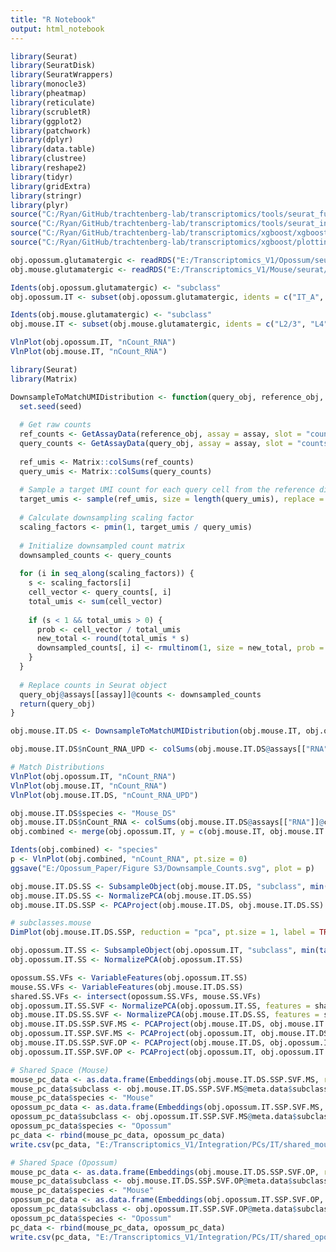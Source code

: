 ```yaml
---
title: "R Notebook"
output: html_notebook
---
```


```r

library(Seurat)
library(SeuratDisk)
library(SeuratWrappers)
library(monocle3)
library(pheatmap)
library(reticulate)
library(scrubletR)
library(ggplot2)
library(patchwork)
library(dplyr)
library(data.table)
library(clustree)
library(reshape2)
library(tidyr)
library(gridExtra)
library(stringr)
library(plyr)
source("C:/Ryan/GitHub/trachtenberg-lab/transcriptomics/tools/seurat_functions.R")
source("C:/Ryan/GitHub/trachtenberg-lab/transcriptomics/tools/seurat_integration_functions.R")
source("C:/Ryan/GitHub/trachtenberg-lab/transcriptomics/xgboost/xgboost_train.R")
source("C:/Ryan/GitHub/trachtenberg-lab/transcriptomics/xgboost/plottingFxns.R")

obj.opossum.glutamatergic <- readRDS("E:/Transcriptomics_V1/Opossum/seurat/opossum_v1_glutamatergic_processed.rds")
obj.mouse.glutamatergic <- readRDS("E:/Transcriptomics_V1/Mouse/seurat/mouse_v1_P38_glutamatergic_processed.rds")

Idents(obj.opossum.glutamatergic) <- "subclass"
obj.opossum.IT <- subset(obj.opossum.glutamatergic, idents = c("IT_A", "IT_B", "IT_C", "IT_D"))

Idents(obj.mouse.glutamatergic) <- "subclass"
obj.mouse.IT <- subset(obj.mouse.glutamatergic, idents = c("L2/3", "L4", "L5IT", "L6IT"))

```


```r

VlnPlot(obj.opossum.IT, "nCount_RNA")
VlnPlot(obj.mouse.IT, "nCount_RNA")

```


```r

library(Seurat)
library(Matrix)

DownsampleToMatchUMIDistribution <- function(query_obj, reference_obj, assay = "RNA", seed = 42) {
  set.seed(seed)
  
  # Get raw counts
  ref_counts <- GetAssayData(reference_obj, assay = assay, slot = "counts")
  query_counts <- GetAssayData(query_obj, assay = assay, slot = "counts")
  
  ref_umis <- Matrix::colSums(ref_counts)
  query_umis <- Matrix::colSums(query_counts)
  
  # Sample a target UMI count for each query cell from the reference distribution
  target_umis <- sample(ref_umis, size = length(query_umis), replace = TRUE)
  
  # Calculate downsampling scaling factor
  scaling_factors <- pmin(1, target_umis / query_umis)
  
  # Initialize downsampled count matrix
  downsampled_counts <- query_counts
  
  for (i in seq_along(scaling_factors)) {
    s <- scaling_factors[i]
    cell_vector <- query_counts[, i]
    total_umis <- sum(cell_vector)
    
    if (s < 1 && total_umis > 0) {
      prob <- cell_vector / total_umis
      new_total <- round(total_umis * s)
      downsampled_counts[, i] <- rmultinom(1, size = new_total, prob = prob)[,1]
    }
  }
  
  # Replace counts in Seurat object
  query_obj@assays[[assay]]@counts <- downsampled_counts
  return(query_obj)
}

obj.mouse.IT.DS <- DownsampleToMatchUMIDistribution(obj.mouse.IT, obj.opossum.IT)

```


```r

obj.mouse.IT.DS$nCount_RNA_UPD <- colSums(obj.mouse.IT.DS@assays[["RNA"]]@counts)

# Match Distributions
VlnPlot(obj.opossum.IT, "nCount_RNA")
VlnPlot(obj.mouse.IT, "nCount_RNA")
VlnPlot(obj.mouse.IT.DS, "nCount_RNA_UPD")

```


```r

obj.mouse.IT.DS$species <- "Mouse_DS"
obj.mouse.IT.DS$nCount_RNA <- colSums(obj.mouse.IT.DS@assays[["RNA"]]@counts)
obj.combined <- merge(obj.opossum.IT, y = c(obj.mouse.IT, obj.mouse.IT.DS))

```


```r

Idents(obj.combined) <- "species"
p <- VlnPlot(obj.combined, "nCount_RNA", pt.size = 0)
ggsave("E:/Opossum_Paper/Figure S3/Downsample_Counts.svg", plot = p)

```


```r

obj.mouse.IT.DS.SS <- SubsampleObject(obj.mouse.IT.DS, "subclass", min(table(obj.mouse.IT.DS$subclass)))
obj.mouse.IT.DS.SS <- NormalizePCA(obj.mouse.IT.DS.SS)
obj.mouse.IT.DS.SSP <- PCAProject(obj.mouse.IT.DS, obj.mouse.IT.DS.SS)

```


```r

# subclasses.mouse
DimPlot(obj.mouse.IT.DS.SSP, reduction = "pca", pt.size = 1, label = TRUE, shuffle = TRUE, raster = FALSE)

```


```r

obj.opossum.IT.SS <- SubsampleObject(obj.opossum.IT, "subclass", min(table(obj.opossum.IT$subclass)))
obj.opossum.IT.SS <- NormalizePCA(obj.opossum.IT.SS)

opossum.SS.VFs <- VariableFeatures(obj.opossum.IT.SS)
mouse.SS.VFs <- VariableFeatures(obj.mouse.IT.DS.SS)
shared.SS.VFs <- intersect(opossum.SS.VFs, mouse.SS.VFs)
obj.opossum.IT.SS.SVF <- NormalizePCA(obj.opossum.IT.SS, features = shared.SS.VFs)
obj.mouse.IT.DS.SS.SVF <- NormalizePCA(obj.mouse.IT.DS.SS, features = shared.SS.VFs)
obj.mouse.IT.DS.SSP.SVF.MS <- PCAProject(obj.mouse.IT.DS, obj.mouse.IT.DS.SS.SVF)
obj.opossum.IT.SSP.SVF.MS <- PCAProject(obj.opossum.IT, obj.mouse.IT.DS.SS.SVF)
obj.mouse.IT.DS.SSP.SVF.OP <- PCAProject(obj.mouse.IT.DS, obj.opossum.IT.SS.SVF)
obj.opossum.IT.SSP.SVF.OP <- PCAProject(obj.opossum.IT, obj.opossum.IT.SS.SVF)

```


```r

# Shared Space (Mouse)
mouse_pc_data <- as.data.frame(Embeddings(obj.mouse.IT.DS.SSP.SVF.MS, reduction = "pca")[, 1:30])  # Extract first 3 PCs
mouse_pc_data$subclass <- obj.mouse.IT.DS.SSP.SVF.MS@meta.data$subclass  # Add subclass metadata
mouse_pc_data$species <- "Mouse"
opossum_pc_data <- as.data.frame(Embeddings(obj.opossum.IT.SSP.SVF.MS, reduction = "pca")[, 1:30])  # Extract first 3 PCs
opossum_pc_data$subclass <- obj.opossum.IT.SSP.SVF.MS@meta.data$subclass  # Add subclass metadata
opossum_pc_data$species <- "Opossum"
pc_data <- rbind(mouse_pc_data, opossum_pc_data)
write.csv(pc_data, "E:/Transcriptomics_V1/Integration/PCs/IT/shared_mouse_pc_data_downsample_subsample_with_subclass.csv", row.names = FALSE)

# Shared Space (Opossum)
mouse_pc_data <- as.data.frame(Embeddings(obj.mouse.IT.DS.SSP.SVF.OP, reduction = "pca")[, 1:30])  # Extract first 3 PCs
mouse_pc_data$subclass <- obj.mouse.IT.DS.SSP.SVF.OP@meta.data$subclass  # Add subclass metadata
mouse_pc_data$species <- "Mouse"
opossum_pc_data <- as.data.frame(Embeddings(obj.opossum.IT.SSP.SVF.OP, reduction = "pca")[, 1:30])  # Extract first 3 PCs
opossum_pc_data$subclass <- obj.opossum.IT.SSP.SVF.OP@meta.data$subclass  # Add subclass metadata
opossum_pc_data$species <- "Opossum"
pc_data <- rbind(mouse_pc_data, opossum_pc_data)
write.csv(pc_data, "E:/Transcriptomics_V1/Integration/PCs/IT/shared_opossum_pc_data_downsample_subsample_with_subclass.csv", row.names = FALSE)

```

